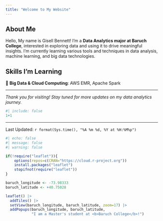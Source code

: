 ```yaml
---
title: "Welcome to My Website"
---
```


## About Me

Hello, My name is Gisell Bennett! I'm a **Data Analytics major at Baruch College**, interested in exploring data and using it to drive meaningful insights. I'm currently learning various tools and techniques in data analysis, machine learning, and big data technologies.

## Skills I'm Learning

🚀 **Big Data & Cloud Computing**: AWS EMR, Apache Spark\

------------------------------------------------------------------------

*Thank you for visiting! Stay tuned for more updates on my data analytics journey.*

```r
#| include: false
1+1
```

------------------------------------------------------------------------

Last Updated: `r format(Sys.time(), "%A %m %d, %Y at %H:%M%p")`

```r
#| echo: false
#| message: false
#| warning: false

if(!require("leaflet")){
    options(repos=c(CRAN="https://cloud.r-project.org"))
    install.packages("leaflet")
    stopifnot(require("leaflet"))
}

baruch_longitude <- -73.98333
baruch_latitude <- +40.75028

leaflet() |>
  addTiles() |>
  setView(baruch_longitude, baruch_latitude, zoom=17) |>
  addPopups(baruch_longitude, baruch_latitude, 
            "I am a Master's student at <b>Baruch College</b>!")
```
